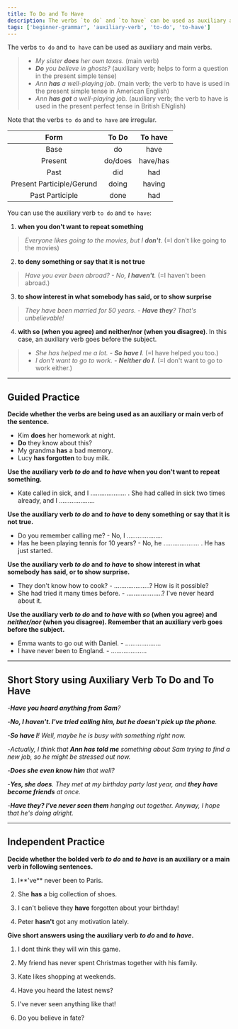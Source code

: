 ```yaml
---
title: To Do and To Have
description: The verbs `to do` and `to have` can be used as auxiliary and main verbs
tags: ['beginner-grammar', 'auxiliary-verb', 'to-do', 'to-have']
---
```



The verbs `to do` and `to have` can be used as auxiliary and main verbs.

> - _My sister **does** her own taxes._ (main verb)
> - _**Do** you believe in ghosts?_ (auxiliary verb; helps to form a question in the present simple tense)
> - _Ann **has** a well-playing job._ (main verb; the verb to have is used in the present simple tense in American English)
> - _Ann **has got** a well-playing job._ (auxiliary verb; the verb to have is used in the present perfect tense in British ENglish)

Note that the verbs `to do` and `to have` are irregular.

|           Form            |  To Do  | To have  |
| :-----------------------: | :-----: | :------: |
|           Base            |   do    |   have   |
|          Present          | do/does | have/has |
|           Past            |   did   |   had    |
| Present Participle/Gerund |  doing  |  having  |
|      Past Participle      |  done   |   had    |

You can use the auxiliary verb `to do` and `to have`:

1. **when you don't want to repeat something**

> _Everyone likes going to the movies, but I **don't**_. (=I don't like going to the movies)

2. **to deny something or say that it is not true**

> _Have you ever been abroad? - No, **I haven't**._ (=I haven't been abroad.)

3. **to show interest in what somebody has said, or to show surprise**

> _They have been married for 50 years. - **Have they**? That's unbelievable!_

4. **with so (when you agree) and neither/nor (when you disagree)**. In this case, an auxiliary verb goes before the subject.

> - _She has helped me a lot. - **So have I**._ (=I have helped you too.)
> - _I don't want to go to work. - **Neither do I.**_ (=I don't want to go to work either.)

---

## Guided Practice

**Decide whether the verbs are being used as an auxiliary or main verb of the sentence.**

- Kim **does** her homework at night. <InfoTooltip label="main verb" />
- **Do** they know about this? <InfoTooltip label="auxiliary verb" />
- My grandma **has** a bad memory. <InfoTooltip label="main verb" />
- Lucy **has forgotten** to buy milk. <InfoTooltip label="auxiliary verb" />

**Use the auxiliary verb _to do_ and _to have_ when you don't want to repeat something.**

- Kate called in sick, and I .................... . She had called in sick two times already, and I .................... <InfoTooltip label="didn't, hadn't" />

**Use the auxiliary verb _to do_ and _to have_ to deny something or say that it is not true.**

- Do you remember calling me? - No, I .................... <InfoTooltip label="don't" />
- Has he been playing tennis for 10 years? - No, he .................... . He has just started. <InfoTooltip label="hasn't" />

**Use the auxiliary verb _to do_ and _to have_ to show interest in what somebody has said, or to show surprise.**

- They don't know how to cook? - ....................? How is it possible? <InfoTooltip label="Do they?" />
- She had tried it many times before. - ....................? I've never heard about it. <InfoTooltip label="Had she?" />

**Use the auxiliary verb _to do_ and _to have_ with _so_ (when you agree) and _neither/nor_ (when you disagree). Remember that an auxiliary verb goes before the subject.**

- Emma wants to go out with Daniel. - .................... <InfoTooltip label="So does Ellen." />
- I have never been to England. - .................... <InfoTooltip label="Neither have I." />

---

## Short Story using Auxiliary Verb To Do and To Have

-_**Have you heard anything from Sam**?_

-_**No, I haven't. I've tried calling him, but he doesn't pick up the phone**._

-_**So have I**! Well, maybe he is busy with something right now._

-_Actually, I think that **Ann has told me** something about Sam trying to find a new job, so he might be stressed out now._

-_**Does she even know him** that well?_

-_**Yes, she does**. They met at my birthday party last year, and **they have become friends** at once._

-_**Have they? I've never seen them** hanging out together. Anyway, I hope that he's doing alright._

---

## Independent Practice

**Decide whether the bolded verb _to do_ and _to have_ is an auxiliary or a main verb in following sentences.**

1. I**'ve** never been to Paris. <InfoTooltip label="auxiliary verb" />

2. She **has** a big collection of shoes. <InfoTooltip label="main verb" />

3. I can't believe they **have** forgotten about your birthday! <InfoTooltip label="auxiliary verb" />

4. Peter **hasn't** got any motivation lately. <InfoTooltip label="auxiliary verb" />

**Give short answers using the auxiliary verb _to do_ and _to have_.**

1. I dont think they will win this game. <InfoTooltip label="Nor do I/Neither do I" />

2. My friend has never spent Christmas together with his family. <InfoTooltip label="Has he?" />

3. Kate likes shopping at weekends. <InfoTooltip label="So do I" />

4. Have you heard the latest news? <InfoTooltip label="Yes, I have./No, I haven't." />

5. I've never seen anything like that! <InfoTooltip label="Nor have I/Neither have I" />

6. Do you believe in fate? <InfoTooltip label="Yes, I do./No, I don't." />
